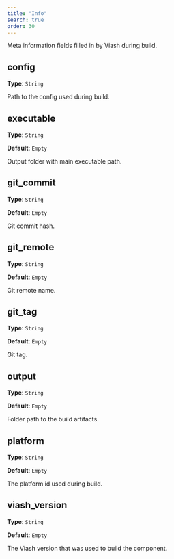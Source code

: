 ```yaml
---
title: "Info"
search: true
order: 30
---
```


Meta information fields filled in by Viash during build.

## config

**Type**: `String`

Path to the config used during build.

## executable

**Type**: `String`

**Default**: `Empty`

Output folder with main executable path.

## git_commit

**Type**: `String`

**Default**: `Empty`

Git commit hash.

## git_remote

**Type**: `String`

**Default**: `Empty`

Git remote name.

## git_tag

**Type**: `String`

**Default**: `Empty`

Git tag.

## output

**Type**: `String`

**Default**: `Empty`

Folder path to the build artifacts.

## platform

**Type**: `String`

**Default**: `Empty`

The platform id used during build.

## viash_version

**Type**: `String`

**Default**: `Empty`

The Viash version that was used to build the component.
